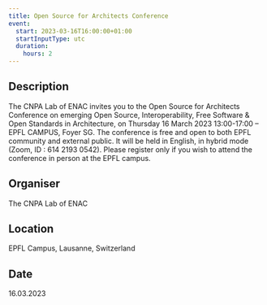 ```yaml
---
title: Open Source for Architects Conference
event:
  start: 2023-03-16T16:00:00+01:00
  startInputType: utc
  duration:
    hours: 2
---
```


## Description

The CNPA Lab of ENAC invites you to the Open Source for Architects Conference on emerging Open Source, Interoperability, Free Software & Open Standards in Architecture, on Thursday 16 March 2023 13:00-17:00 – EPFL CAMPUS, Foyer SG. The conference is free and open to both EPFL community and external public. It will be held in English, in hybrid mode (Zoom, ID : 614 2193 0542). Please register only if you wish to attend the conference in person at the EPFL campus.

## Organiser

The CNPA Lab of ENAC

## Location

EPFL Campus, Lausanne, Switzerland

## Date

16.03.2023
